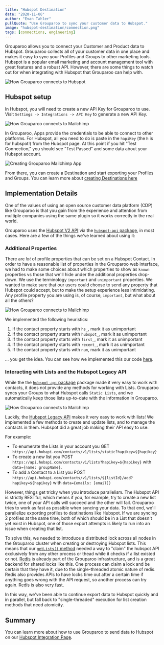 ```yaml
---
title: "Hubspot Destination"
date: "2020-11-06"
author: "Evan Tahler"
pullQuote: "Use Grouparoo to sync your customer data to Hubspot."
image: "hubspot-destination/connection.png"
tags: [connections, engineering]
---
```


Grouparoo allows you to connect your Customer and Product data to Hubspot. Grouparoo collects all of your customer data in one place and makes it easy to sync your Profiles and Groups to other marketing tools. Hubspot is a popular email marketing and account management tool with great features and a robust API. However, there are some things to watch out for when integrating with Hubspot that Grouparoo can help with.

<Image
  maxHeight={300}
  alt="How Grouparoo connects to Hubspot"
  src="hubspot-destination/connection.png"
/>

## Hubspot setup

In Hubspot, you will need to create a new API Key for Grouparoo to use. Visit `Settings -> Integrations -> API Key` to generate a new API Key.

<Image
  maxHeight={600}
  alt="How Grouparoo connects to Mailchimp"
  src="hubspot-destination/api-key.png"
/>

In Grouparoo, Apps provide the credentials to be able to connect to other platforms. For Hubspot, all you need to do is paste in the `hapiKey` (the `h` is for hubspot!) from the Hubspot page. At this point if you hit "Test Connection," you should see "Test Passed" and some data about your Hubspot account.

<Image
  maxHeight={600}
  alt="Creating Grouparoo Mailchimp App"
  src="hubspot-destination/hubspot-app.png"
/>

From there, you can create a Destination and start exporting your Profiles and Groups. You can learn more about [creating Destinations here](/docs/guides/create-destinations)

## Implementation Details

One of the values of using an open source customer data platform (CDP) like Grouparoo is that you gain from the experience and attention from multiple companies using the same plugin so it works correctly in the real world.

Grouparoo uses the [Hubspot V2 API](https://developers.hubspot.com/docs/api/overview) via the [`hubspot-api` package](https://github.com/HubSpotWebTeam/hs-node-api), in most cases. Here are a few of the things we've learned about using it:

### Additional Properties

There are _lot_ of profile properties that can be set on a Hubspot Contact. In order to have a reasonable list of properties in the Grouparoo web interface, we had to make some choices about which properties to show as `known` properties vs those that we'll hide under the additional properties drop-down. We use the terminology `important` and `unimportant` properties. We wanted to make sure that our users could choose to send any property that Hubspot could accept, but to make the setup experience less intimidating. Any profile property you are using is, of course, `important`, but what about all the others?

<Image
  maxHeight={600}
  alt="How Grouparoo connects to Mailchimp"
  src="hubspot-destination/additional-properties.png"
/>

We implemented the following heuristics:

1. If the contact property starts with `hs_`, mark it as unimportant
2. If the contact property starts with `hubspot_`, mark it as unimportant
3. If the contact property starts with `first_`, mark it as unimportant
4. If the contact property starts with `recent_`, mark it as unimportant
5. If the contact property starts with `num`, mark it as unimportant

... you get the idea. You can see how we implemented this our code [here](https://github.com/grouparoo/grouparoo/blob/master/plugins/@grouparoo/hubspot/src/lib/export/destinationMappingOptions.ts).

### Interacting with Lists and the Hubspot Legacy API

While the the [`hubspot-api` package](https://github.com/HubSpotWebTeam/hs-node-api) package made it very easy to work with contacts, it does not provide any methods for working with Lists. Grouparoo syncs your Groups to what Hubspot calls `Static Lists`, and we automatically keep those lists up-to-date with the information in Grouparoo.

<Image
  maxHeight={600}
  alt="How Grouparoo connects to Mailchimp"
  src="hubspot-destination/static-lists.png"
/>

Luckily, the [Hubspot Legacy API](https://legacydocs.hubspot.com/docs/overview) makes it very easy to work with lists! We implemented a few methods to create and update lists, and to manage the contacts in them. Hubspot did a great job making their API easy to use.

For example:

- To enumerate the Lists in your account you GET `https://api.hubapi.com/contacts/v1/lists/static?hapikey=${hapikey}`
- To create a new list you POST `https://api.hubapi.com/contacts/v1/lists?hapikey=${hapikey}` with `data={name: groupName}`.
- To add a Contact to a List you POST `https://api.hubapi.com/contacts/v1/lists/${listId}/add?hapikey=${hapikey}` with `data={emails: [email]}`

However, things get tricky when you introduce parallelism. The Hubspot API is strictly RESTful, which means if you, for example, try to create a new list twice, one of your API calls will succeed and the other will fail. Grouparoo tries to work as fast as possible when syncing your data. To that end, we'll parallelize exporting profiles to destinations like Hubspot. If we are syncing 2 profiles at the same time, both of which should be in a List that doesn't yet exist in Hubspot, one of those export attempts is likely to run into an issue when creating that list.

To solve this, we needed to introduce a distributed lock across all nodes in the Grouparoo cluster when creating or destroying Hubspot lists. This means that our [`getLists()` method](https://github.com/grouparoo/grouparoo/blob/master/plugins/@grouparoo/hubspot/src/lib/export/listMethods.ts) needed a way to "claim" the hubspot API exclusively from any other process or thead while it checks if a list existed or not. [Redis](https://redis.io) is already part of the Grouparoo infrastructure, and is a great backend for shared locks like this. One process can claim a lock and be certain that they have it, due to the single-threaded atomic nature of redis. Redis also provides APIs to have locks time out after a certain time if anything goes wrong with the API request, so another process can try again. Redis is also [very fast](https://www.digitalocean.com/community/tutorials/how-to-perform-redis-benchmark-tests).

In this way, we've been able to continue export data to Hubspot quickly and in parallel, but fall back to "single-threaded" execution for list creation methods that need atomicity.

## Summary

You can learn more about how to use Grouparoo to send data to Hubspot on our [Hubspot Integration Page](/integrations/destinations/hubspot).
